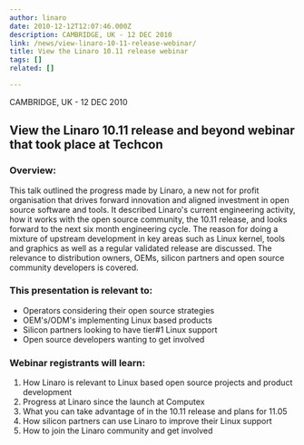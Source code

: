 ```yaml
---
author: linaro
date: 2010-12-12T12:07:46.000Z
description: CAMBRIDGE, UK - 12 DEC 2010
link: /news/view-linaro-10-11-release-webinar/
title: View the Linaro 10.11 release webinar
tags: []
related: []

---
```


CAMBRIDGE, UK - 12 DEC 2010

## View the Linaro 10.11 release and beyond webinar that took place at Techcon

### Overview:

This talk outlined the progress made by Linaro, a new not for profit organisation that drives forward innovation and aligned investment in open source software and tools. It described Linaro's current engineering activity, how it works with the open source community, the 10.11 release, and looks forward to the next six month engineering cycle. The reason for doing a mixture of upstream development in key areas such as Linux kernel, tools and graphics as well as a regular validated release are discussed. The relevance to distribution owners, OEMs, silicon partners and open source community developers is covered.

### This presentation is relevant to:

* Operators considering their open source strategies
* OEM's/ODM's implementing Linux based products
* Silicon partners looking to have tier#1 Linux support
* Open source developers wanting to get involved

### Webinar registrants will learn:

1. How Linaro is relevant to Linux based open source projects and product development
2. Progress at Linaro since the launch at Computex
3. What you can take advantage of in the 10.11 release and plans for 11.05
4. How silicon partners can use Linaro to improve their Linux support
5. How to join the Linaro community and get involved
